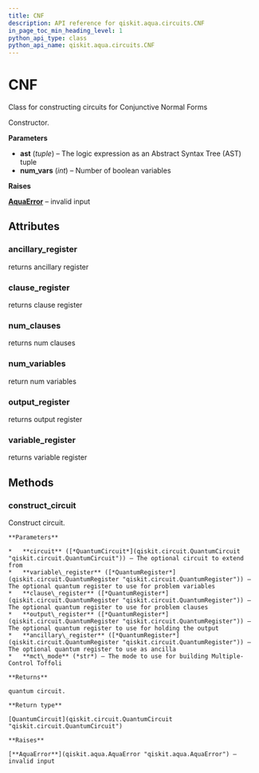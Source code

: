 ```yaml
---
title: CNF
description: API reference for qiskit.aqua.circuits.CNF
in_page_toc_min_heading_level: 1
python_api_type: class
python_api_name: qiskit.aqua.circuits.CNF
---
```


# CNF

<Class id="qiskit.aqua.circuits.CNF" isDedicatedPage={true} github="https://github.com/qiskit-community/qiskit-aqua/tree/stable/0.7/qiskit/aqua/circuits/boolean_logical_circuits.py" signature="CNF(ast, num_vars=None)">
  Class for constructing circuits for Conjunctive Normal Forms

  Constructor.

  **Parameters**

  *   **ast** (*tuple*) – The logic expression as an Abstract Syntax Tree (AST) tuple
  *   **num\_vars** (*int*) – Number of boolean variables

  **Raises**

  [**AquaError**](qiskit.aqua.AquaError "qiskit.aqua.AquaError") – invalid input

  ## Attributes

  ### ancillary\_register

  <Attribute id="qiskit.aqua.circuits.CNF.ancillary_register" name="ancillary_register">
    returns ancillary register
  </Attribute>

  ### clause\_register

  <Attribute id="qiskit.aqua.circuits.CNF.clause_register" name="clause_register">
    returns clause register
  </Attribute>

  ### num\_clauses

  <Attribute id="qiskit.aqua.circuits.CNF.num_clauses" name="num_clauses">
    returns num clauses
  </Attribute>

  ### num\_variables

  <Attribute id="qiskit.aqua.circuits.CNF.num_variables" name="num_variables">
    return num variables
  </Attribute>

  ### output\_register

  <Attribute id="qiskit.aqua.circuits.CNF.output_register" name="output_register">
    returns output register
  </Attribute>

  ### variable\_register

  <Attribute id="qiskit.aqua.circuits.CNF.variable_register" name="variable_register">
    returns variable register
  </Attribute>

  ## Methods

  ### construct\_circuit

  <Function id="qiskit.aqua.circuits.CNF.construct_circuit" name="construct_circuit" signature="CNF.construct_circuit(circuit=None, variable_register=None, clause_register=None, output_register=None, ancillary_register=None, mct_mode='basic')">
    Construct circuit.

    **Parameters**

    *   **circuit** ([*QuantumCircuit*](qiskit.circuit.QuantumCircuit "qiskit.circuit.QuantumCircuit")) – The optional circuit to extend from
    *   **variable\_register** ([*QuantumRegister*](qiskit.circuit.QuantumRegister "qiskit.circuit.QuantumRegister")) – The optional quantum register to use for problem variables
    *   **clause\_register** ([*QuantumRegister*](qiskit.circuit.QuantumRegister "qiskit.circuit.QuantumRegister")) – The optional quantum register to use for problem clauses
    *   **output\_register** ([*QuantumRegister*](qiskit.circuit.QuantumRegister "qiskit.circuit.QuantumRegister")) – The optional quantum register to use for holding the output
    *   **ancillary\_register** ([*QuantumRegister*](qiskit.circuit.QuantumRegister "qiskit.circuit.QuantumRegister")) – The optional quantum register to use as ancilla
    *   **mct\_mode** (*str*) – The mode to use for building Multiple-Control Toffoli

    **Returns**

    quantum circuit.

    **Return type**

    [QuantumCircuit](qiskit.circuit.QuantumCircuit "qiskit.circuit.QuantumCircuit")

    **Raises**

    [**AquaError**](qiskit.aqua.AquaError "qiskit.aqua.AquaError") – invalid input
  </Function>
</Class>

